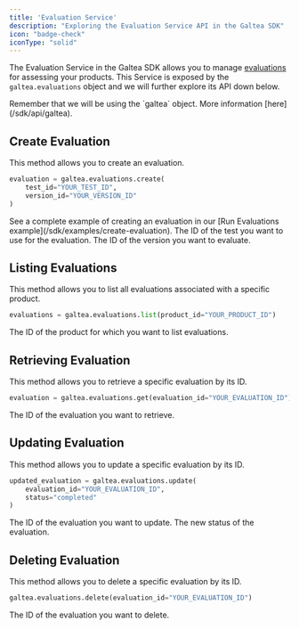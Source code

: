 ```yaml
---
title: 'Evaluation Service'
description: "Exploring the Evaluation Service API in the Galtea SDK"
icon: "badge-check"
iconType: "solid"
---
```


The Evaluation Service in the Galtea SDK allows you to manage [evaluations](/concepts/product/evaluation) for assessing your products.
This Service is exposed by the `galtea.evaluations` object and we will further explore its API down below.

<Info>
  Remember that we will be using the `galtea` object. More information [here](/sdk/api/galtea).
</Info>

## Create Evaluation

This method allows you to create an evaluation.

```python
evaluation = galtea.evaluations.create(
    test_id="YOUR_TEST_ID",
    version_id="YOUR_VERSION_ID"
)
```
<Info>
  See a complete example of creating an evaluation in our [Run Evaluations example](/sdk/examples/create-evaluation).
</Info>

<ResponseField name="test_id" type="string" required>
  The ID of the test you want to use for the evaluation.
</ResponseField>

<ResponseField name="version_id" type="string" required>
  The ID of the version you want to evaluate.
</ResponseField>

## Listing Evaluations

This method allows you to list all evaluations associated with a specific product.

```python
evaluations = galtea.evaluations.list(product_id="YOUR_PRODUCT_ID")
```

<ResponseField name="product_id" type="string" required>
  The ID of the product for which you want to list evaluations.
</ResponseField>

## Retrieving Evaluation

This method allows you to retrieve a specific evaluation by its ID.

```python
evaluation = galtea.evaluations.get(evaluation_id="YOUR_EVALUATION_ID")
```

<ResponseField name="evaluation_id" type="string" required>
  The ID of the evaluation you want to retrieve.
</ResponseField>

## Updating Evaluation

This method allows you to update a specific evaluation by its ID.

```python
updated_evaluation = galtea.evaluations.update(
    evaluation_id="YOUR_EVALUATION_ID",
    status="completed"
)
```

<ResponseField name="evaluation_id" type="string" required>
  The ID of the evaluation you want to update.
</ResponseField>

<ResponseField name="status" type="string">
  The new status of the evaluation.
</ResponseField>

## Deleting Evaluation

This method allows you to delete a specific evaluation by its ID.

```python
galtea.evaluations.delete(evaluation_id="YOUR_EVALUATION_ID")
```

<ResponseField name="evaluation_id" type="string" required>
  The ID of the evaluation you want to delete.
</ResponseField>

